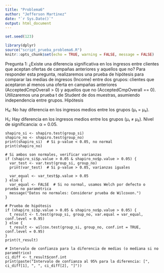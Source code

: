 ```yaml
---
title: "Problema6"
author: "Jefferson Martinez"
date: "`r Sys.Date()`"
output: html_document
---
```


```r
set.seed(123)

library(dplyr)
source("script_prueba_problema6.R")
knitr::opts_chunk$set(echo = TRUE, warning = FALSE, message = FALSE)

```
Pregunta 1: ¿Existe una diferencia significativa en los ingresos entre clientes que aceptan ofertas de campañas anteriores y aquellos que no?
Para responder esta pregunta, realizaremos una prueba de hipótesis para comparar las medias de ingresos (Income) entre dos grupos: clientes que aceptaron al menos una oferta en campañas anteriores (AcceptedCmpOverall > 0) y aquellos que no (AcceptedCmpOverall == 0). Utilizaremos una prueba t de Student de dos muestras, asumiendo independencia entre grupos.
Hipótesis

H₀: No hay diferencia en los ingresos medios entre los grupos (μ₁ = μ₂).


H₁: Hay diferencia en los ingresos medios entre los grupos (μ₁ ≠ μ₂).
Nivel de significancia: α = 0.05.


```hipotesis_1
shapiro_si <- shapiro.test(group_si)
shapiro_no <- shapiro.test(group_no)
print(shapiro_si)  # Si p-value < 0.05, no normal
print(shapiro_no)

# Si ambos son normales, verificar varianzas
if (shapiro_si$p.value > 0.05 & shapiro_no$p.value > 0.05) {
  var_test <- var.test(group_si, group_no)
  print(var_test)  # Si p-value > 0.05, varianzas iguales
  
  var_equal <- var_test$p.value > 0.05
} else {
  var_equal <- FALSE  # Si no normal, usamos Welch por defecto o prueba no paramétrica
  message("Datos no normales: Considerar prueba de Wilcoxon.")
}

# Prueba de hipótesis
if (shapiro_si$p.value > 0.05 & shapiro_no$p.value > 0.05) {
  t_result <- t.test(group_si, group_no, var.equal = var_equal, conf.level = 0.95)
} else {
  t_result <- wilcox.test(group_si, group_no, conf.int = TRUE, conf.level = 0.95)
}
print(t_result)

# Intervalo de confianza para la diferencia de medias (o mediana si no paramétrico)
ci_diff <- t_result$conf.int
print(paste("Intervalo de confianza al 95% para la diferencia: [", ci_diff[1], ", ", ci_diff[2], "]"))

```


